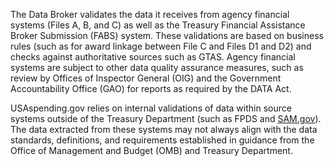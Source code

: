 The Data Broker validates the data it receives from agency financial systems
 (Files A, B, and C) as well as the Treasury Financial Assistance Broker 
 Submission (FABS) system. These validations are based on business rules 
 (such as for award linkage between File C and Files D1 and D2) and checks 
 against authoritative sources such as GTAS. Agency financial systems are subject 
 to other data quality assurance measures, such as review by Offices of Inspector
  General (OIG) and the Government Accountability Office (GAO) for reports as 
  required by the DATA Act.

USAspending.gov relies on internal validations of data within source systems 
outside of the Treasury Department (such as FPDS and  <a target="_blank" rel="noopener noreferrer" href="http://sam.gov/" alt="sam.gov link">SAM.gov</a>). 
The data extracted from these systems may not always align with the data 
standards, definitions, and requirements established in guidance from the 
Office of Management and Budget (OMB) and Treasury Department.
